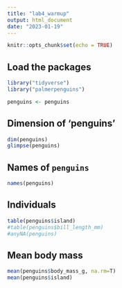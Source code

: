 ```yaml
---
title: "lab4_warmup"
output: html_document
date: "2023-01-19"
---
```


```r
knitr::opts_chunk$set(echo = TRUE)
```

## Load the packages
```r
library("tidyverse")
library("palmerpenguins")
```

```r
penguins <- penguins
```

## Dimension of 'penguins'
```r
dim(penguins)
glimpse(penguins)
```

## Names of `penguins`
```r
names(penguins)
```

## Individuals
```r
table(penguins$island)
#table(penguins$bill_length_mm)
#anyNA(penguins)
```

## Mean body mass
```r
mean(penguins$body_mass_g, na.rm=T)
mean(penguins$island)
```
